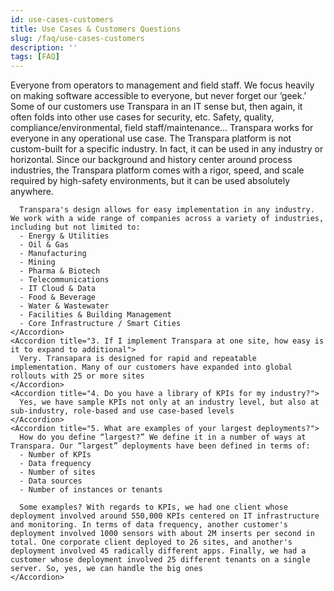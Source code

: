 ```yaml
---
id: use-cases-customers
title: Use Cases & Customers Questions
slug: /faq/use-cases-customers
description: ''
tags: [FAQ]
---
```



<SearchWrapper>
  <AccordionGroup>
    <Accordion title="1. Who are the users normally? Exec? Geeks? Senior vs junior?">
      Everyone from operators to management and field staff. We focus heavily on making software accessible to everyone, but never forget our ‘geek.' Some of our customers use Transpara in an IT sense but, then again, it often folds into other use cases for security, etc. Safety, quality, compliance/environmental, field staff/maintenance… Transpara works for everyone in any operational use case.
    </Accordion>
    <Accordion title="2. What industries is this most suited to? What industries do you focus on?">
      The Transpara platform is not custom-built for a specific industry. In fact, it can be used in any industry or horizontal. Since our background and history center around process industries, the Transpara platform comes with a rigor, speed, and scale required by high-safety environments, but it can be used absolutely anywhere.
      
      Transpara's design allows for easy implementation in any industry. We work with a wide range of companies across a variety of industries, including but not limited to:
      - Energy & Utilities
      - Oil & Gas
      - Manufacturing
      - Mining
      - Pharma & Biotech
      - Telecommunications
      - IT Cloud & Data
      - Food & Beverage
      - Water & Wastewater
      - Facilities & Building Management
      - Core Infrastructure / Smart Cities
    </Accordion>
    <Accordion title="3. If I implement Transpara at one site, how easy is it to expand to additional">
      Very. Transapara is designed for rapid and repeatable implementation. Many of our customers have expanded into global rollouts with 25 or more sites
    </Accordion>
    <Accordion title="4. Do you have a library of KPIs for my industry?">
      Yes, we have sample KPIs not only at an industry level, but also at sub-industry, role-based and use case-based levels
    </Accordion>
    <Accordion title="5. What are examples of your largest deployments?">
      How do you define “largest?” We define it in a number of ways at Transpara. Our “largest” deployments have been defined in terms of:
      - Number of KPIs
      - Data frequency
      - Number of sites
      - Data sources
      - Number of instances or tenants

      Some examples? With regards to KPIs, we had one client whose deployment involved around 550,000 KPIs centered on IT infrastructure and monitoring. In terms of data frequency, another customer's deployment involved 1000 sensors with about 2M inserts per second in total. One corporate client deployed to 26 sites, and another's deployment involved 45 radically different apps. Finally, we had a customer whose deployment involved 25 different tenants on a single server. So, yes, we can handle the big ones
    </Accordion>
  </AccordionGroup>
</SearchWrapper>